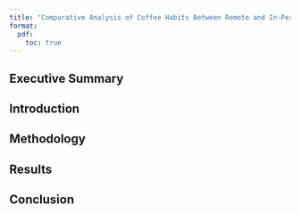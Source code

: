 ```yaml
---
title: "Comparative Analysis of Coffee Habits Between Remote and In-Person Workers"
format: 
  pdf:
    toc: true
---
```


## Executive Summary

## Introduction

## Methodology

## Results

## Conclusion